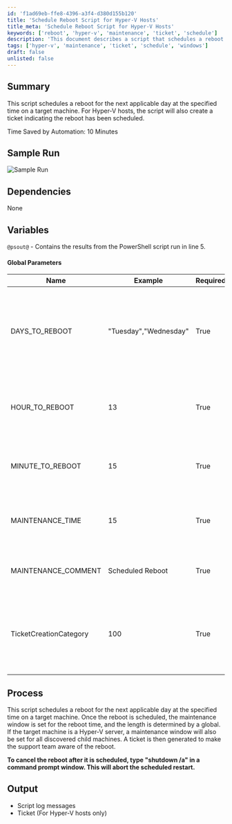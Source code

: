```yaml
---
id: 'f1ad69eb-ffe8-4396-a3f4-d380d155b120'
title: 'Schedule Reboot Script for Hyper-V Hosts'
title_meta: 'Schedule Reboot Script for Hyper-V Hosts'
keywords: ['reboot', 'hyper-v', 'maintenance', 'ticket', 'schedule']
description: 'This document describes a script that schedules a reboot for the next applicable day at a specified time on a target machine. For Hyper-V hosts, it also creates a ticket indicating that the reboot has been scheduled, ensuring that the support team is informed.'
tags: ['hyper-v', 'maintenance', 'ticket', 'schedule', 'windows']
draft: false
unlisted: false
---
```

## Summary

This script schedules a reboot for the next applicable day at the specified time on a target machine. For Hyper-V hosts, the script will also create a ticket indicating the reboot has been scheduled. 

Time Saved by Automation: 10 Minutes

## Sample Run

![Sample Run](../../../static/img/Reboot---Schedule-on-Specific-Days/image_1.png)

## Dependencies

None

## Variables

`@psout@` - Contains the results from the PowerShell script run in line 5.

#### Global Parameters

| Name                     | Example                       | Required | Description                                                                                              |
|--------------------------|-------------------------------|----------|----------------------------------------------------------------------------------------------------------|
| DAYS_TO_REBOOT           | "Tuesday","Wednesday"         | True     | Must be a comma-separated list of strings in double quotes with the names of the days of the week to reboot. |
| HOUR_TO_REBOOT           | 13                            | True     | The hour of the day to reboot in a 24-hour format. (13 = 1:00 PM etc)                                 |
| MINUTE_TO_REBOOT         | 15                            | True     | The minute of the hour to reboot. Supports values from 0 - 59                                          |
| MAINTENANCE_TIME         | 15                            | True     | The time in minutes for the maintenance window to last.                                                |
| MAINTENANCE_COMMENT      | Scheduled Reboot              | True     | The comment to add into the maintenance window.                                                          |
| TicketCreationCategory    | 100                           | True     | The ticket category to route this ticket to the appropriate board and priority. (For Hyper-V Hosts only) |

## Process

This script schedules a reboot for the next applicable day at the specified time on a target machine. Once the reboot is scheduled, the maintenance window is set for the reboot time, and the length is determined by a global. If the target machine is a Hyper-V server, a maintenance window will also be set for all discovered child machines. A ticket is then generated to make the support team aware of the reboot. 

**To cancel the reboot after it is scheduled, type "shutdown /a" in a command prompt window. This will abort the scheduled restart.**

## Output

- Script log messages
- Ticket (For Hyper-V hosts only)












